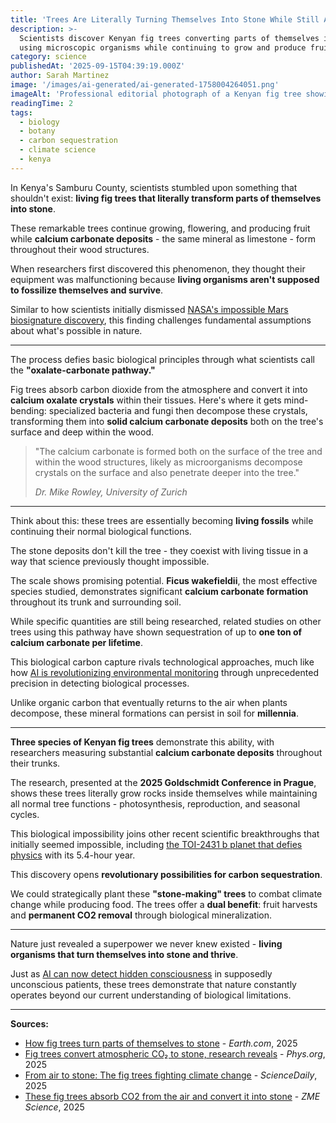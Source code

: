 ```yaml
---
title: 'Trees Are Literally Turning Themselves Into Stone While Still Alive'
description: >-
  Scientists discover Kenyan fig trees converting parts of themselves into limestone-like deposits
  using microscopic organisms while continuing to grow and produce fruit
category: science
publishedAt: '2025-09-15T04:39:19.000Z'
author: Sarah Martinez
image: '/images/ai-generated/ai-generated-1758004264051.png'
imageAlt: 'Professional editorial photograph of a Kenyan fig tree showing the remarkable phenomenon of living wood tissue coexisting with white calcium carbonate stone deposits, captured with scientific documentation precision'
readingTime: 2
tags:
  - biology
  - botany
  - carbon sequestration
  - climate science
  - kenya
---
```


In Kenya's Samburu County, scientists stumbled upon something that shouldn't exist: **living fig trees that literally transform parts of themselves into stone**.

These remarkable trees continue growing, flowering, and producing fruit while **calcium carbonate deposits** - the same mineral as limestone - form throughout their wood structures.

When researchers first discovered this phenomenon, they thought their equipment was malfunctioning because **living organisms aren't supposed to fossilize themselves and survive**.

Similar to how scientists initially dismissed [NASA's impossible Mars biosignature discovery](/space/nasa-mars-emergency-discovery-biosignature), this finding challenges fundamental assumptions about what's possible in nature.

---

The process defies basic biological principles through what scientists call the **"oxalate-carbonate pathway."**

Fig trees absorb carbon dioxide from the atmosphere and convert it into **calcium oxalate crystals** within their tissues. Here's where it gets mind-bending: specialized bacteria and fungi then decompose these crystals, transforming them into **solid calcium carbonate deposits** both on the tree's surface and deep within the wood.

> "The calcium carbonate is formed both on the surface of the tree and within the wood structures, likely as microorganisms decompose crystals on the surface and also penetrate deeper into the tree."
>
> _Dr. Mike Rowley, University of Zurich_

---

Think about this: these trees are essentially becoming **living fossils** while continuing their normal biological functions.

The stone deposits don't kill the tree - they coexist with living tissue in a way that science previously thought impossible.

The scale shows promising potential. **Ficus wakefieldii**, the most effective species studied, demonstrates significant **calcium carbonate formation** throughout its trunk and surrounding soil.

While specific quantities are still being researched, related studies on other trees using this pathway have shown sequestration of up to **one ton of calcium carbonate per lifetime**.

This biological carbon capture rivals technological approaches, much like how [AI is revolutionizing environmental monitoring](/technology/ucla-brain-chip-paralyzed-patients-4x-faster) through unprecedented precision in detecting biological processes.

Unlike organic carbon that eventually returns to the air when plants decompose, these mineral formations can persist in soil for **millennia**.

---

**Three species of Kenyan fig trees** demonstrate this ability, with researchers measuring substantial **calcium carbonate deposits** throughout their trunks.

The research, presented at the **2025 Goldschmidt Conference in Prague**, shows these trees literally grow rocks inside themselves while maintaining all normal tree functions - photosynthesis, reproduction, and seasonal cycles.

This biological impossibility joins other recent scientific breakthroughs that initially seemed impossible, including [the TOI-2431 b planet that defies physics](/space/toi-2431-b-impossible-planet-defies-physics-nasa-discovery) with its 5.4-hour year.

This discovery opens **revolutionary possibilities for carbon sequestration**.

We could strategically plant these **"stone-making" trees** to combat climate change while producing food. The trees offer a **dual benefit**: fruit harvests and **permanent CO2 removal** through biological mineralization.

---

Nature just revealed a superpower we never knew existed - **living organisms that turn themselves into stone and thrive**.

Just as [AI can now detect hidden consciousness](/health/ai-detects-hidden-consciousness-coma-patients) in supposedly unconscious patients, these trees demonstrate that nature constantly operates beyond our current understanding of biological limitations.

---

**Sources:**

- [How fig trees turn parts of themselves to stone](https://www.earth.com/news/how-fig-trees-turn-parts-of-themselves-to-stone/) - _Earth.com_, 2025
- [Fig trees convert atmospheric CO₂ to stone, research reveals](https://phys.org/news/2025-07-fig-trees-atmospheric-stone-reveals.html) - _Phys.org_, 2025
- [From air to stone: The fig trees fighting climate change](https://www.sciencedaily.com/releases/2025/07/250706225819.htm) - _ScienceDaily_, 2025
- [These fig trees absorb CO2 from the air and convert it into stone](https://www.zmescience.com/ecology/climate/these-fig-trees-absorb-co2-from-the-air-and-convert-it-into-stone/) - _ZME Science_, 2025
